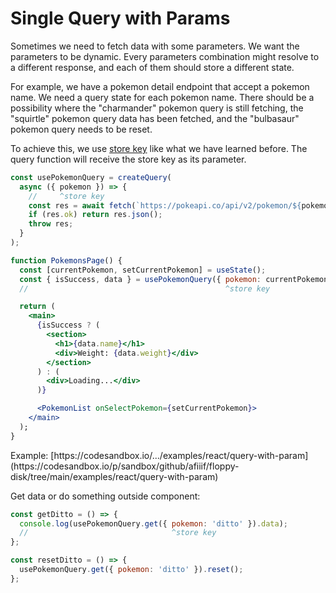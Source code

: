 
# Single Query with Params

Sometimes we need to fetch data with some parameters. We want the parameters to be dynamic.
Every parameters combination might resolve to a different response, and each of them should store a different state.

For example, we have a pokemon detail endpoint that accept a pokemon name.
We need a query state for each pokemon name.
There should be a possibility where the "charmander" pokemon query is still fetching,
the "squirtle" pokemon query data has been fetched, and the "bulbasaur" pokemon query needs to be reset.

To achieve this, we use [store key](/docs/stores/introduction) like what we have learned before.
The query function will receive the store key as its parameter.

```jsx {2,12}
const usePokemonQuery = createQuery(
  async ({ pokemon }) => {
    //     ^store key
    const res = await fetch(`https://pokeapi.co/api/v2/pokemon/${pokemon}`);
    if (res.ok) return res.json();
    throw res;
  }
);

function PokemonsPage() {
  const [currentPokemon, setCurrentPokemon] = useState();
  const { isSuccess, data } = usePokemonQuery({ pokemon: currentPokemon });
  //                                            ^store key

  return (
    <main>
      {isSuccess ? (
        <section>
          <h1>{data.name}</h1>
          <div>Weight: {data.weight}</div>
        </section>
      ) : (
        <div>Loading...</div>
      )}

      <PokemonList onSelectPokemon={setCurrentPokemon}>
    </main>
  );
}
```

<Callout type="info" emoji="ℹ️">
Example: [https://codesandbox.io/.../examples/react/query-with-param](https://codesandbox.io/p/sandbox/github/afiiif/floppy-disk/tree/main/examples/react/query-with-param)
</Callout>

Get data or do something outside component:

```jsx
const getDitto = () => {
  console.log(usePokemonQuery.get({ pokemon: 'ditto' }).data);
  //                                ^store key
};

const resetDitto = () => {
  usePokemonQuery.get({ pokemon: 'ditto' }).reset();
};
```
